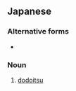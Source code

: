==Japanese==
{{ja-kanjitab|都|逸}}

===Alternative forms===
* {{l/ja|都々逸}}

===Noun===
{{ja-noun|どどいつ}}

# {{lb|ja|poetry|sort=どどいつ}} [[dodoitsu]]